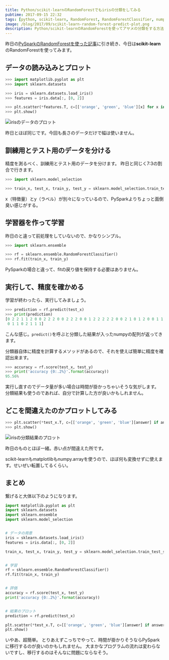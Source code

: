 ```yaml
---
title: Python/scikit-learnのRandomForestでもirisの分類をしてみる
pubtime: 2017-09-15 22:32
tags: [python, scikit-learn, RandomForest, RandomForestClassifier, numpy, matplotlib]
image: /blog/2017/09/scikit-learn-random-forest-predict-plot.png
description: Python/scikit-learnのRandomForestを使ってアヤメの分類をする方法です。かなりシンプルに実装出来るようです。
---
```


昨日の[PySparkのRandomForestを使った記事](/blog/2017/09/python-pyspark-random-forest-classifier-with-numpy.html)に引き続き、今日は**scikit-learn**のRandomForestを使ってみます。

## データの読み込みとプロット
``` python
>>> import matplotlib.pyplot as plt
>>> import sklearn.datasets

>>> iris = sklearn.datasets.load_iris()
>>> features = iris.data[:, [0, 2]]

>>> plt.scatter(*features.T, c=[['orange', 'green', 'blue'][x] for x in iris.target])
>>> plt.show()
```

![irisのデータのプロット](/blog/2017/09/pyspark-randomforest-raw-plot.png)

昨日とほぼ同じです。今回も長さのデータだけで幅は使いません。

## 訓練用とテスト用のデータを分ける
精度を測るべく、訓練用とテスト用のデータを分けます。
昨日と同じく7:3の割合で行きます。

``` python
>>> import sklearn.model_selection

>>> train_x, test_x, train_y, test_y = sklearn.model_selection.train_test_split(features, iris.target, test_size=0.3)
```

x（特徴量）とy（ラベル）が別々になっているので、PySparkよりちょっと面倒臭い感じがする。

## 学習器を作って学習
昨日のと違って前処理をしていないので、かなりシンプル。

``` python
>>> import sklearn.ensemble

>>> rf = sklearn.ensemble.RandomForestClassifier()
>>> rf.fit(train_x, train_y)
```

PySparkの場合と違って、fitの戻り値を保持する必要はありません。

## 実行して、精度を確かめる
学習が終わったら、実行してみましょう。

``` python
>>> prediction = rf.predict(test_x)
>>> print(prediction)
[0 2 2 1 1 2 0 0 2 2 2 0 0 2 2 2 0 0 1 2 2 2 2 2 0 0 2 1 0 1 2 0 0 1 1 1 0
 0 1 1 0 2 1 1 1]
```
こんな感じ。`predict()`を呼ぶと分類した結果が入ったnumpyの配列が返ってきます。

分類器自体に精度を計算するメソッドがあるので、それを使えば簡単に精度を確認出来ます。
``` python
>>> accuracy = rf.score(test_x, test_y)
>>> print('accuracy {0:.2%}'.format(accuracy))
95.56%
```

実行し直すのでデータ量が多い場合は時間が掛かっちゃいそうな気がします。
分類結果も使うのであれば、自分で計算した方が良いかもしれません。

## どこを間違えたのかプロットしてみる
``` python
>>> plt.scatter(*test_x.T, c=[['orange', 'green', 'blue'][answer] if answer == predict else 'red' for answer, predict in zip(test_y, prediction)])
>>> plt.show()
```

![irisの分類結果のプロット](/blog/2017/09/scikit-learn-random-forest-predict-plot.png)

昨日のものとほぼ一緒。赤い点が間違えた所です。

scikit-learnもmatplotlibもnumpy.arrayを使うので、ほぼ何も変換せずに使えます。せいぜい転置してるくらい。

## まとめ
繋げると大体以下のようになります。

``` python
import matplotlib.pyplot as plt
import sklearn.datasets
import sklearn.ensemble
import sklearn.model_selection


# データの用意
iris = sklearn.datasets.load_iris()
features = iris.data[:, [0, 2]]

train_x, test_x, train_y, test_y = sklearn.model_selection.train_test_split(features, iris.target, test_size=0.3)


# 学習
rf = sklearn.ensemble.RandomForestClassifier()
rf.fit(train_x, train_y)


# 評価
accuracy = rf.score(test_x, test_y)
print('accuracy {0:.2%}'.format(accuracy))


# 結果のプロット
prediction = rf.predict(test_x)

plt.scatter(*test_x.T, c=[['orange', 'green', 'blue'][answer] if answer == predict else 'red' for answer, predict in zip(test_y, prediction)])
plt.show()
```

いやあ、超簡単。
とりあえずこっちでやって、時間が掛かりそうならPySparkに移行するのが良いのかもしれません。
大まかなプログラムの流れは変わらないですし、移行するのはそんなに問題にならなそう。
